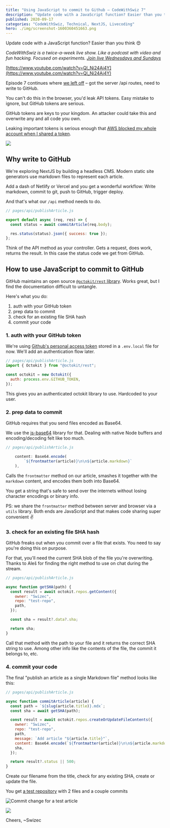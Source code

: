 ```yaml
---
title: "Using JavaScript to commit to Github – CodeWithSwiz 7"
description: "Update code with a JavaScript function? Easier than you think 😍"
published: 2020-09-17
categories: "CodeWithSwiz, Technical, NextJS, Livecoding"
hero: ./img/screenshot-1600360451663.png
---
```


Update code with a JavaScript function? Easier than you think 😍

_CodeWithSwiz is a twice-a-week live show. Like a podcast with video and fun hacking. Focused on experiments. [Join live Wednesdays and Sundays](https://youtube.com/swizecteller)_

[https://www.youtube.com/watch?v=Ql_Ni24Aj4Y](https://www.youtube.com/watch?v=Ql_Ni24Aj4Y)

Episode 7 continues where [we left off](https://swizec.com/blog/why-nextjs-api-routes-are-fab-codewithswiz-6/) – got the server /api routes, need to write to GitHub.

You can't do this in the browser, you'd leak API tokens. Easy mistake to ignore, but GitHub tokens are serious.

GitHub tokens are keys to your kingdom. An attacker could take this and overwrite any and all code you own.

Leaking important tokens is serious enough that [AWS blocked my whole account when I shared a token](https://swizec.com/blog/what-happens-when-you-push-aws-credentials-to-github/).

![](giphy:heh_oops)

## Why write to GitHub

We're exploring NextJS by building a headless CMS. Modern static site generators use markdown files to represent each article.

Add a dash of Netlify or Vercel and you get a wonderful workflow: Write markdown, commit to git, push to GitHub, trigger deploy.

And that's what our `/api` method needs to do.

```javascript
// pages/api/publishArticle.js

export default async (req, res) => {
  const status = await commitArticle(req.body);

  res.status(status).json({ success: true });
};
```

Think of the API method as your controller. Gets a request, does work, returns the result. In this case the status code we get from GitHub.

## How to use JavaScript to commit to GitHub

GitHub maintains an open source [`@octokit/rest` library](https://github.com/octokit/rest.js/). Works great, but I find the documentation difficult to untangle.

Here's what you do:

1.  auth with your GitHub token
2.  prep data to commit
3.  check for an existing file SHA hash
4.  commit your code

### 1. auth with your GitHub token

We're using [Github's personal access token](https://docs.github.com/en/github/authenticating-to-github/creating-a-personal-access-token) stored in a `.env.local` file for now. We'll add an authentication flow later.

```javascript
// pages/api/publishArticle.js
import { Octokit } from "@octokit/rest";

const octokit = new Octokit({
  auth: process.env.GITHUB_TOKEN,
});
```

This gives you an authenticated octokit library to use. Hardcoded to your user.

### 2. prep data to commit

GitHub requires that you send files encoded as Base64.

We use the [js-base64](https://www.npmjs.com/package/js-base64) library for that. Dealing with native Node buffers and encoding/decoding felt like too much.

```javascript
// pages/api/publishArticle.js

    content: Base64.encode(
        `${frontmatter(article)}\n\n${article.markdown}`
    ),
```

Calls the `frontmatter` method on our article, smashes it together with the `markdown` content, and encodes them both into Base64.

You get a string that's safe to send over the internets without losing character encodings or binary info.

PS: we share the `frontmatter` method between server and browser via a `utils` library. Both ends are JavaScript and that makes code sharing super convenient ✌️

### 3. check for an existing file SHA hash

GitHub freaks out when you commit over a file that exists. You need to say you're doing this on purpose.

For that, you'll need the current SHA blob of the file you're overwriting. Thanks to Aleš for finding the right method to use on chat during the stream.

```javascript
// pages/api/publishArticle.js

async function getSHA(path) {
  const result = await octokit.repos.getContent({
    owner: "Swizec",
    repo: "test-repo",
    path,
  });

  const sha = result?.data?.sha;

  return sha;
}
```

Call that method with the path to your file and it returns the correct SHA string to use. Among other info like the contents of the file, the commit it belongs to, etc.

### 4. commit your code

The final "publish an article as a single Markdown file" method looks like this:

```javascript
// pages/api/publishArticle.js

async function commitArticle(article) {
  const path = `${slug(article.title)}.mdx`;
  const sha = await getSHA(path);

  const result = await octokit.repos.createOrUpdateFileContents({
    owner: "Swizec",
    repo: "test-repo",
    path,
    message: `Add article "${article.title}"`,
    content: Base64.encode(`${frontmatter(article)}\n\n${article.markdown}`),
    sha,
  });

  return result?.status || 500;
}
```

Create our filename from the title, check for any existing SHA, create or update the file.

You get [a test repository](https://github.com/Swizec/test-repo) with 2 files and a couple commits

![Commit change for a test article](./img/Commit-change-for-a-test-article005e75.png)

![](giphy:yes_it_works)

Cheers,
~Swizec
